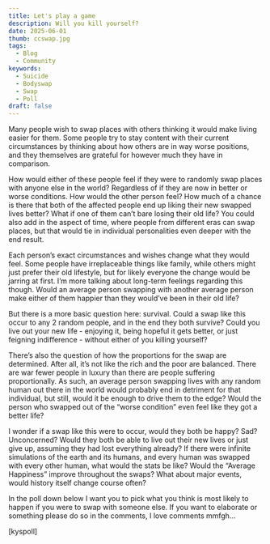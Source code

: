 ```yaml
---
title: Let's play a game
description: Will you kill yourself?
date: 2025-06-01
thumb: ccswap.jpg
tags:
  - Blog
  - Community
keywords:
  - Suicide
  - Bodyswap
  - Swap
  - Poll
draft: false
---
```


Many people wish to swap places with others thinking it would make living easier for them. Some people try to stay content with their current circumstances by thinking about how others are in way worse positions, and they themselves are grateful for however much they have in comparison.

How would either of these people feel if they were to randomly swap places with anyone else in the world? Regardless of if they are now in better or worse conditions. How would the other person feel?
How much of a chance is there that both of the affected people end up liking their new swapped lives better? What if one of them can’t bare losing their old life?
You could also add in the aspect of time, where people from different eras can swap places, but that would tie in individual personalities even deeper with the end result.

Each person’s exact circumstances and wishes change what they would feel. Some people have irreplaceable things like family, while others might just prefer their old lifestyle, but for likely everyone the change would be jarring at first. I’m more talking about long-term feelings regarding this though. Would an average person swapping with another average person make either of them happier than they would’ve been in their old life?

But there is a more basic question here: survival. Could a swap like this occur to any 2 random people, and in the end they both survive? Could you live out your new life - enjoying it, being hopeful it gets better, or just feigning indifference - without either of you killing yourself?

There’s also the question of how the proportions for the swap are determined. After all, it’s not like the rich and the poor are balanced. There are war fewer people in luxury than there are people suffering proportionally. As such, an average person swapping lives with any random human out there in the world would probably end in detriment for that individual, but still, would it be enough to drive them to the edge?
Would the person who swapped out of the “worse condition” even feel like they got a better life?

I wonder if a swap like this were to occur, would they both be happy? Sad? Unconcerned? Would they both be able to live out their new lives or just give up, assuming they had lost everything already?
If there were infinite simulations of the earth and its humans, and every human was swapped with every other human, what would the stats be like? Would the “Average Happiness” improve throughout the swaps? What about major events, would history itself change course often?

In the poll down below I want you to pick what you think is most likely to happen if you were to swap with someone else. If you want to elaborate or something please do so in the comments, I love comments mmfgh…

[kyspoll]
